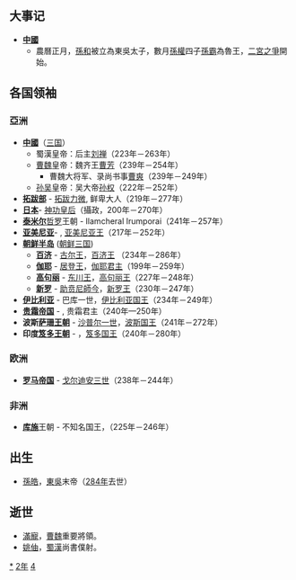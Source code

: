 {{yearTOC|242|曹魏'''[[正始_(曹芳)|正始]]三年'''；蜀汉'''[[延熙_(刘禅)|延熙]]五年'''；东吴'''[[赤烏|赤烏]]五年'''}}

== 大事记 ==
*'''[[中國|中國]]'''
**農曆正月，[[孫和|孫和]]被立為東吳太子，數月[[孫權|孫權]]四子[[孫霸|孫霸]]為魯王，[[二宮之爭|二宮之爭]]開始。

== 各国领袖 ==
=== 亞洲 ===
*'''[[中國|中國]]'''（[[三国|三国]]）
**蜀漢皇帝：后主[[刘禅|刘禅]]（223年－263年）
**[[曹魏|曹魏]]皇帝：魏齐王[[曹芳|曹芳]]（239年－254年）
*** 曹魏大将军、录尚书事[[曹爽|曹爽]]（239年－249年）
**[[孙吴|孙吴]]皇帝：吴大帝[[孙权|孙权]]（222年－252年）
*'''[[拓跋部|拓跋部]]''' - [[拓跋力微|拓跋力微]], 鲜卑大人（219年－277年）
*'''[[日本|日本]]'''- [[神功皇后|神功皇后]]（攝政，200年－270年）
*'''[[泰米尔人|泰米尔]]'''[[哲罗|哲罗]]王朝 - Ilamcheral Irumporai（241年－257年）
*'''[[亚美尼亚|亚美尼亚]]'''- {{link-en|梯里达底二世 (亚美尼亚)|Tiridates II of Armenia|梯里达底二世}}, [[亚美尼亚君主列表|亚美尼亚王]]（217年－252年）
*'''[[朝鲜半岛|朝鲜半岛]]''' ([[朝鲜三国|朝鲜三国]])
**'''[[百济|百济]]''' - [[古尔王|古尔王]]，[[百济君主列表|百济王]] （234年－286年）
**'''[[伽耶|伽耶]]''' - [[居登王|居登王]]，[[朝鲜半岛君主列表|伽耶君主]]（199年－259年）
**'''[[高句丽|高句丽]]''' - [[东川王|东川王]]，[[高句丽君主列表|高句丽王]]（227年－248年）
**'''[[新罗|新罗]]''' - [[助贲尼師今|助贲尼師今]]，[[新罗君主列表|新罗王]]（230年－247年）
*'''[[高加索伊比利亚王国|伊比利亚]]''' - 巴库一世，[[格鲁吉亚君主列表|伊比利亚国王]]（234年－249年）
*'''[[贵霜帝国|贵霜帝国]]''' - {{link-en|婆什色迦|Vāsishka}}, 贵霜君主（240年—250年）
*'''波斯[[萨珊王朝|萨珊王朝]]''' - [[沙普尔一世|沙普尔一世]]，[[伊朗君主列表|波斯国王]]（241年－272年）
*'''印度[[笈多王朝|笈多王朝]]''' - {{link-en|室利笈多|Gupta (king)}}，[[印度君主列表|笈多国王]]（240年－280年）

=== 欧洲 ===
*'''[[罗马帝国|罗马帝国]]''' - [[戈尔迪安三世|戈尔迪安三世]]（238年－244年）

=== 非洲 ===
*'''[[库施|库施]]'''王朝 - 不知名国王，（225年－246年）

== 出生 ==
* [[孫皓|孫皓]]，[[孫吳|東吳]]末帝（[[284年|284年]]去世）

== 逝世 ==
{{Wikisource year mention}}
*[[滿寵|滿寵]]，[[曹魏|曹魏]]重要將領。
*[[姚伷|姚伷]]，[[蜀漢|蜀漢]]尚書僕射。
[[Category:242年|*]]
[[Category:240年代|2年]]
[[Category:3世纪各年|4]]